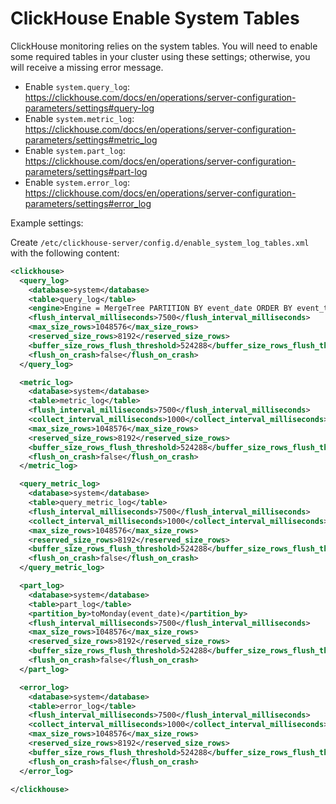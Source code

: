 # ClickHouse Enable System Tables

ClickHouse monitoring relies on the system tables. You will need to enable some required tables in your cluster using these settings; otherwise, you will receive a missing error message.

- Enable `system.query_log`: https://clickhouse.com/docs/en/operations/server-configuration-parameters/settings#query-log
- Enable `system.metric_log`: https://clickhouse.com/docs/en/operations/server-configuration-parameters/settings#metric_log
- Enable `system.part_log`: https://clickhouse.com/docs/en/operations/server-configuration-parameters/settings#part-log
- Enable `system.error_log`: https://clickhouse.com/docs/en/operations/server-configuration-parameters/settings#error_log

Example settings:

Create `/etc/clickhouse-server/config.d/enable_system_log_tables.xml` with the following content:

```xml
<clickhouse>
  <query_log>
    <database>system</database>
    <table>query_log</table>
    <engine>Engine = MergeTree PARTITION BY event_date ORDER BY event_time TTL event_date + INTERVAL 30 day</engine>
    <flush_interval_milliseconds>7500</flush_interval_milliseconds>
    <max_size_rows>1048576</max_size_rows>
    <reserved_size_rows>8192</reserved_size_rows>
    <buffer_size_rows_flush_threshold>524288</buffer_size_rows_flush_threshold>
    <flush_on_crash>false</flush_on_crash>
  </query_log>

  <metric_log>
    <database>system</database>
    <table>metric_log</table>
    <flush_interval_milliseconds>7500</flush_interval_milliseconds>
    <collect_interval_milliseconds>1000</collect_interval_milliseconds>
    <max_size_rows>1048576</max_size_rows>
    <reserved_size_rows>8192</reserved_size_rows>
    <buffer_size_rows_flush_threshold>524288</buffer_size_rows_flush_threshold>
    <flush_on_crash>false</flush_on_crash>
  </metric_log>

  <query_metric_log>
    <database>system</database>
    <table>query_metric_log</table>
    <flush_interval_milliseconds>7500</flush_interval_milliseconds>
    <collect_interval_milliseconds>1000</collect_interval_milliseconds>
    <max_size_rows>1048576</max_size_rows>
    <reserved_size_rows>8192</reserved_size_rows>
    <buffer_size_rows_flush_threshold>524288</buffer_size_rows_flush_threshold>
    <flush_on_crash>false</flush_on_crash>
  </query_metric_log>

  <part_log>
    <database>system</database>
    <table>part_log</table>
    <partition_by>toMonday(event_date)</partition_by>
    <flush_interval_milliseconds>7500</flush_interval_milliseconds>
    <max_size_rows>1048576</max_size_rows>
    <reserved_size_rows>8192</reserved_size_rows>
    <buffer_size_rows_flush_threshold>524288</buffer_size_rows_flush_threshold>
    <flush_on_crash>false</flush_on_crash>
  </part_log>

  <error_log>
    <database>system</database>
    <table>error_log</table>
    <flush_interval_milliseconds>7500</flush_interval_milliseconds>
    <collect_interval_milliseconds>1000</collect_interval_milliseconds>
    <max_size_rows>1048576</max_size_rows>
    <reserved_size_rows>8192</reserved_size_rows>
    <buffer_size_rows_flush_threshold>524288</buffer_size_rows_flush_threshold>
    <flush_on_crash>false</flush_on_crash>
  </error_log>

</clickhouse>
```